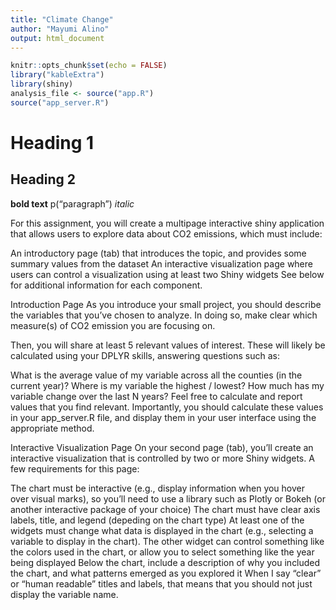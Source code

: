 ---
title: "Climate Change"
author: "Mayumi Alino"
output: html_document
---

```{r setup, include=FALSE}
knitr::opts_chunk$set(echo = FALSE)
library("kableExtra")
library(shiny)
analysis_file <- source("app.R")
source("app_server.R")
```
# Heading 1
## Heading 2
**bold text**
p("paragraph")
_italic_

For this assignment, you will create a multipage interactive shiny application that allows users to explore data about CO2 emissions, which must include:

An introductory page (tab) that introduces the topic, and provides some summary values from the dataset
An interactive visualization page where users can control a visualization using at least two Shiny widgets
See below for additional information for each component. 

Introduction Page
As you introduce your small project, you should describe the variables that you've chosen to analyze. In doing so, make clear which measure(s) of CO2 emission you are focusing on. 

Then, you will share at least 5 relevant values of interest. These will likely be calculated using your DPLYR skills, answering questions such as: 

What is the average value of my variable across all the counties (in the current year)?
Where is my variable the highest / lowest?
How much has my variable change over the last N years?
Feel free to calculate and report values that you find relevant. Importantly, you should calculate these values in your app_server.R file, and display them in your user interface using the appropriate method. 

Interactive Visualization Page
On your second page (tab), you'll create an interactive visualization that is controlled by two or more Shiny widgets. A few requirements for this page:

The chart must be interactive (e.g., display information when you hover over visual marks), so you'll need to use a library such as Plotly or Bokeh (or another interactive package of your choice)
The chart must have clear axis labels, title, and legend (depeding on the chart type)
At least one of the widgets must change what data is displayed in the chart (e.g., selecting a variable to display in the chart). The other widget can control something like the colors used in the chart, or allow you to select something like the year being displayed
Below the chart, include a description of why you included the chart, and what patterns emerged as you explored it
When I say "clear" or "human readable" titles and labels, that means that you should not just display the variable name.